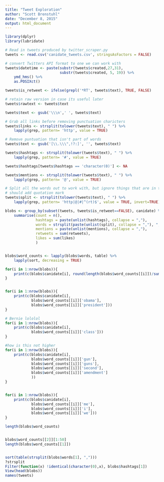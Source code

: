 ```yaml
---
title: "Tweet Exploration"
author: "Scott Brenstuhl"
date: "December 8, 2015"
output: html_document
---
```


```r
library(dplyr)
library(lubridate)
```

```r
# Read in tweets produced by twitter_scraper.py
tweets <- read.csv('canidate_tweets.csv', stringsAsFactors = FALSE)

# convert Twitters API format to one we can work with
tweets$datetime <- paste(substr(tweets$created,27,31),
                         substr(tweets$created, 5, 19)) %>%
    ymd_hms() %>%
    as.POSIXct()

tweets$is_retweet <- ifelse(grepl('*RT', tweets$text), TRUE, FALSE)

# retain raw version in case its useful later
tweets$rawtext <- tweets$text

tweets$text <- gsub('\\\n',' ', tweets$text)

# Grab all links before removing punctuation charicters
tweets$links <- strsplit(tolower(tweets$text), " ") %>%
    lapply(grep, pattern= 'http', value = TRUE)

# Remove puntuation that isn't part of words
tweets$text <- gsub('[\\.\\\",!?:]', '', tweets$text)

tweets$hashtags <- strsplit(tolower(tweets$text), " ") %>%
    lapply(grep, pattern= '#', value = TRUE)

tweets$hashtags[tweets$hashtags == 'character(0)'] <- NA

tweets$mentions <- strsplit(tolower(tweets$text), " ") %>%
    lapply(grep, pattern= '@', value = TRUE)

# Split all the words out to work with, but ignore things that are in their own column
# should add quotation mark
tweets$split <- strsplit(tolower(tweets$text), " ") %>%
    lapply(grep, pattern= 'http|@|#|^(rt)$', value = TRUE, invert=TRUE)

```

```r
blobs <- group_by(subset(tweets, tweets$is_retweet==FALSE), canidate) %>%
    summarise(count = n(), 
              hashtags = paste(unlist(hashtags), collapse = ","),
              words = strsplit(paste(unlist(split), collapse = ","), ","),
              mentions = paste(unlist(mentions), collapse = ","),
              retweets = sum(retweets),
              likes = sum(likes)
              )


blobs$word_counts <- lapply(blobs$words, table) %>%
    lapply(sort, decreasing = TRUE)
```
```r
for(i in 1:nrow(blobs)){
    print(c(blobs$canidate[i], round(length(blobs$word_counts[[i]])/sum(blobs$word_counts[[i]]),4)*100))
}


for(i in 1:nrow(blobs)){
    print(c(blobs$canidate[i], 
            blobs$word_counts[[i]]['obama'], 
            blobs$word_counts[[i]]['president']))
}

# Bernie lololol
for(i in 1:nrow(blobs)){
    print(c(blobs$canidate[i], 
            blobs$word_counts[[i]]['class']))
}

#how is this not higher
for(i in 1:nrow(blobs)){
    print(c(blobs$canidate[i], 
            blobs$word_counts[[i]]['gun'],
            blobs$word_counts[[i]]['guns'],
            blobs$word_counts[[i]]['second'],
            blobs$word_counts[[i]]['amendment']
            ))
}


for(i in 1:nrow(blobs)){
    print(c(blobs$canidate[i], 
            blobs$word_counts[[i]]['me'],
            blobs$word_counts[[i]]['i'],
            blobs$word_counts[[i]]['we']))
}

length(blobs$word_counts)


blobs$word_counts[[2]][1:50]
length(blobs$word_counts[[1]])


sort(table(strsplit(blobs$words[1], ",")))
?strsplit
Filter(function(x) !identical(character(0),x), blobs$hashtags[1])
View(head(blobs))
names(tweets)


```



